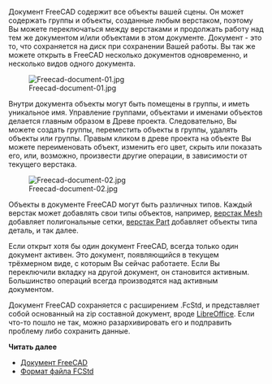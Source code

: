<languages/>

<div class="mw-translate-fuzzy">
{{Docnav/ru
|[[Manual:Navigating in the 3D view/ru|Navigating in the 3D view]]
|[[Manual:Parametric objects/ru|Parametric objects]]
|[[Manual:Introduction/ru|Manual start]]
|IconC = Crystal Clear manual.png
}}
</div>

{{Manual:TOC}}

Документ FreeCAD содержит все объекты вашей сцены. Он может содержать группы и объекты, созданные любым верстаком, поэтому Вы можете переключаться между верстаками и продолжать работу над тем же документом и/или объектами в этом документе. Документ - это то, что сохраняется на диск при сохранении Вашей работы. Вы так же можете открыть в FreeCAD несколько документов одновременно, и несколько видов одного документа.

[[Image:Freecad-document-01.jpg]]

Внутри документа объекты могут быть помещены в группы, и иметь уникальное имя. Управление группами, объектами и именами объектов делается главным образом в Древе проекта. Следовательно, Вы можете создать группы, переместить объекты в группы, удалять объекты или группы. Правым кликом в древе проекта на объекте Вы можете переименовать объект, изменить его цвет, скрыть или показать его, или, возможно, произвести другие операции, в зависимости от текущего верстака.

[[Image:Freecad-document-02.jpg]]

<div class="mw-translate-fuzzy">
Объекты в документе FreeCAD могут быть различных типов. Каждый верстак может добавлять свои типы объектов, например, [[Mesh_Workbench/ru|верстак Mesh]] добавляет полигональные сетки, [[Part_Workbench/ru|верстак Part]] добавляет объекты типа деталь, и так далее.
</div>

Если открыт хотя бы один документ FreeCAD, всегда только один документ активен. Это документ, появляющийся в текущем трёхмерном виде, с которым Вы сейчас работаете. Если Вы переключили вкладку на другой документ, он становится активным. Большинство операций всегда производятся над активным документом.

Документ FreeCAD сохраняется с расширением .FcStd, и представляет собой основанный на zip составной документ, вроде [https://www.libreoffice.org LibreOffice]. Если что-то пошло не так, можно разархивировать его и подправить проблему либо сохранить данные.

'''Читать далее'''

* [[Document_structure/ru|Документ FreeCAD]]
* [[File_Format_FCStd/ru|Формат файла FCStd]]


<div class="mw-translate-fuzzy">
{{Docnav/ru
|[[Manual:Navigating in the 3D view/ru|Navigating in the 3D view]]
|[[Manual:Parametric objects/ru|Parametric objects]]
|[[Manual:Introduction/ru|Manual start]]
|IconC = Crystal Clear manual.png
}}
</div>